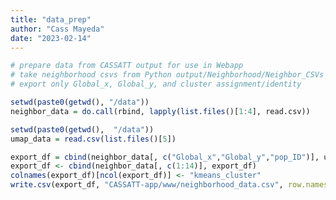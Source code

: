 ```yaml
---
title: "data_prep"
author: "Cass Mayeda"
date: "2023-02-14"
---
```


```r
# prepare data from CASSATT output for use in Webapp 
# take neighborhood csvs from Python output/Neighborhood/Neighbor_CSVs
# export only Global_x, Global_y, and cluster assignment/identity 

setwd(paste0(getwd(), "/data"))
neighbor_data = do.call(rbind, lapply(list.files()[1:4], read.csv))
```

```r
setwd(paste0(getwd(),  "/data"))
umap_data = read.csv(list.files()[5])
```

```r
export_df = cbind(neighbor_data[, c("Global_x","Global_y","pop_ID")], umap_data$kmeans_cluster)
export_df <- cbind(neighbor_data[, c(1:14)], export_df)
colnames(export_df)[ncol(export_df)] <- "kmeans_cluster"
write.csv(export_df, "CASSATT-app/www/neighborhood_data.csv", row.names = FALSE)
```



